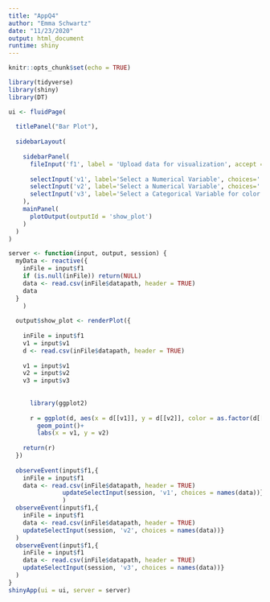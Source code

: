 ```yaml
---
title: "AppQ4"
author: "Emma Schwartz"
date: "11/23/2020"
output: html_document
runtime: shiny
---
```


```r
knitr::opts_chunk$set(echo = TRUE)
```

```r

library(tidyverse)
library(shiny)
library(DT)

ui <- fluidPage(
  
  titlePanel("Bar Plot"),
  
  sidebarLayout(
    
    sidebarPanel(
      fileInput('f1', label = 'Upload data for visualization', accept = '.csv'),
      
      selectInput('v1', label='Select a Numerical Variable', choices=''),
      selectInput('v2', label='Select a Numerical Variable', choices=''),
      selectInput('v3', label='Select a Categorical Variable for color', choices='')
    ),  
    mainPanel(
      plotOutput(outputId = 'show_plot')
    )
  )
)

server <- function(input, output, session) {
  myData <- reactive({
    inFile = input$f1
    if (is.null(inFile)) return(NULL)
    data <- read.csv(inFile$datapath, header = TRUE)
    data
  }
    )
    
  output$show_plot <- renderPlot({
  
    inFile = input$f1
    v1 = input$v1
    d <- read.csv(inFile$datapath, header = TRUE)
    
    v1 = input$v1
    v2 = input$v2
    v3 = input$v3
    
    
      library(ggplot2)
      
      r = ggplot(d, aes(x = d[[v1]], y = d[[v2]], color = as.factor(d[[v3]])))+
        geom_point()+
        labs(x = v1, y = v2)
      
    return(r)
  })
  
  observeEvent(input$f1,{ 
    inFile = input$f1
    data <- read.csv(inFile$datapath, header = TRUE)   
               updateSelectInput(session, 'v1', choices = names(data))}
               )
  observeEvent(input$f1,{ 
    inFile = input$f1
    data <- read.csv(inFile$datapath, header = TRUE)   
    updateSelectInput(session, 'v2', choices = names(data))}
  )
  observeEvent(input$f1,{ 
    inFile = input$f1
    data <- read.csv(inFile$datapath, header = TRUE)   
    updateSelectInput(session, 'v3', choices = names(data))}
  )
}
shinyApp(ui = ui, server = server)

```

